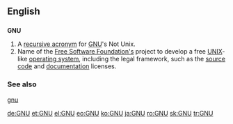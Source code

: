 ==English==

==={{initialism}}===
'''GNU'''

# A [[recursive acronym]] for [[w:GNU|GNU]]'s Not Unix.
# Name of the [[w:Free Software Foundation|Free Software Foundation's]] project to develop a free [[UNIX]]-like [[operating system]], including the legal framework, such as the [[source code]] and [[documentation]] licenses.

===See also===
[[gnu]]

[[de:GNU]]
[[et:GNU]]
[[el:GNU]]
[[eo:GNU]]
[[ko:GNU]]
[[ja:GNU]]
[[ro:GNU]]
[[sk:GNU]]
[[tr:GNU]]